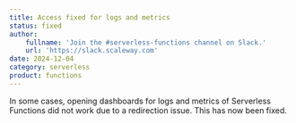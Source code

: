 ```yaml
---
title: Access fixed for logs and metrics
status: fixed
author:
    fullname: 'Join the #serverless-functions channel on Slack.'
    url: 'https://slack.scaleway.com'
date: 2024-12-04
category: serverless
product: functions
---
```


In some cases, opening dashboards for logs and metrics of Serverless Functions did not work due to a redirection issue. This has now been fixed.

